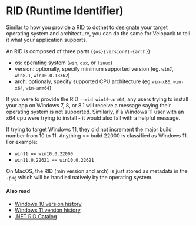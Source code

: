 # RID (Runtime Identifier)
<AppliesTo all />

Similar to how you provide a RID to dotnet to designate your target operating system and architecture, you can do the same for Velopack to tell it what your application supports. 

An RID is composed of three parts (`{os}{version?}-{arch}`)
 - os: operating system (`win`, `osx`, or `linux`)
 - version: optionally, specify minimum supported version (eg. `win7`, `win8.1`, `win10.0.18362`)
 - arch: optionaly, specify supported CPU architecture (eg.`win-x86`, `win-x64`, `win-arm64`)

If you were to provide the RID `--rid win10-arm64`, any users trying to install your app on Windows 7, 8, or 8.1 will receive a message saying their operating system is not supported. Similarly, if a Windows 11 user with an x64 cpu were trying to install - it would also fail with a helpful message.

If trying to target Windows 11, they did not increment the major build number from 10 to 11. Anything >= build 22000 is classified as Windows 11. For example:
 - `win11 == win10.0.22000`
 - `win11.0.22621 == win10.0.22621`

On MacOS, the RID (min version and arch) is just stored as metadata in the `.pkg` which will be handled natively by the operating system.

#### Also read
- [Windows 10 version history](https://en.wikipedia.org/wiki/Windows_10_version_history)
- [Windows 11 version history](https://en.wikipedia.org/wiki/Windows_11_version_history)
- [.NET RID Catalog](https://learn.microsoft.com/dotnet/core/rid-catalog)
